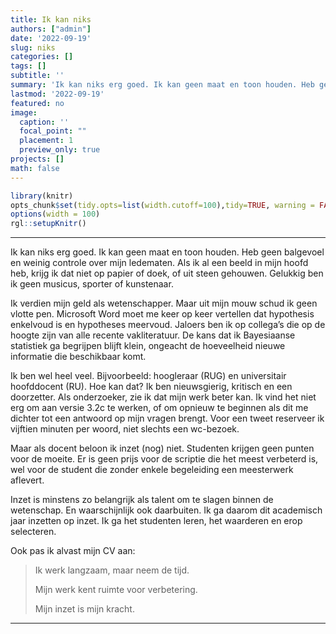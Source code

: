 ```yaml
---
title: Ik kan niks
authors: ["admin"]
date: '2022-09-19'
slug: niks
categories: []
tags: []
subtitle: ''
summary: 'Ik kan niks erg goed. Ik kan geen maat en toon houden. Heb geen balgevoel en weinig controle over mijn ledematen. Als ik al een beeld in mijn hoofd heb, krijg ik dat niet op papier of doek, of uit steen gehouwen. Gelukkig ben ik geen musicus, sporter of kunstenaar, maar wetenschapper ...'
lastmod: '2022-09-19'
featured: no
image: 
  caption: ''
  focal_point: ""
  placement: 1
  preview_only: true
projects: []
math: false
---
```



   
```r
library(knitr)
opts_chunk$set(tidy.opts=list(width.cutoff=100),tidy=TRUE, warning = FALSE, message = FALSE,comment = "#>", cache=TRUE, class.source=c("test"), class.output=c("test2"), echo=FALSE)
options(width = 100)
rgl::setupKnitr()
```


----



Ik kan niks erg goed. Ik kan geen maat en toon houden. Heb geen balgevoel en weinig controle over mijn ledematen. Als ik al een beeld in mijn hoofd heb, krijg ik dat niet op papier of doek, of uit steen gehouwen. Gelukkig ben ik geen musicus, sporter of kunstenaar.

Ik verdien mijn geld als wetenschapper. Maar uit mijn mouw schud ik geen vlotte pen. Microsoft Word moet me keer op keer vertellen dat hypothesis enkelvoud is en hypotheses meervoud. Jaloers ben ik op collega’s die op de hoogte zijn van alle recente vakliteratuur. De kans dat ik Bayesiaanse statistiek ga begrijpen blijft klein, ongeacht de hoeveelheid nieuwe informatie die beschikbaar komt.

Ik ben wel heel veel. Bijvoorbeeld: hoogleraar (RUG) en universitair hoofddocent (RU). Hoe kan dat? Ik ben nieuwsgierig, kritisch en een doorzetter. Als onderzoeker, zie ik dat mijn werk beter kan. Ik vind het niet erg om aan versie 3.2c te werken, of om opnieuw te beginnen als dit me dichter tot een antwoord op mijn vragen brengt. Voor een tweet reserveer ik vijftien minuten per woord, niet slechts een wc-bezoek.

Maar als docent beloon ik inzet (nog) niet. Studenten krijgen geen punten voor de moeite. Er is geen prijs voor de scriptie die het meest verbeterd is, wel voor de student die zonder enkele begeleiding een meesterwerk aflevert.

Inzet is minstens zo belangrijk als talent om te slagen binnen de wetenschap. En waarschijnlijk ook daarbuiten. Ik ga daarom dit academisch jaar inzetten op inzet. Ik ga het studenten leren, het waarderen en erop selecteren.

 

Ook pas ik alvast mijn CV aan:

>Ik werk langzaam, maar neem de tijd.
>
>Mijn werk kent ruimte voor verbetering.
>
>Mijn inzet is mijn kracht.

---  



